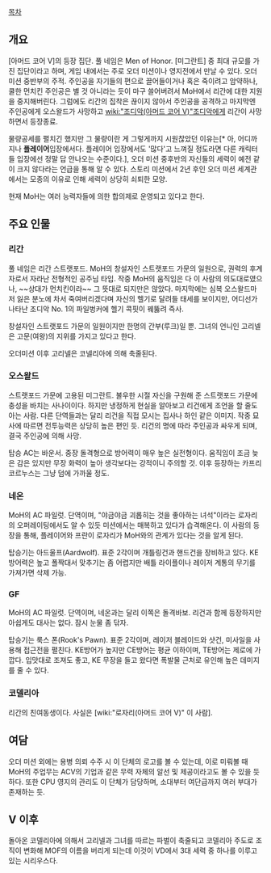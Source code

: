 [[목차]]
== 개요 ==
[아머드 코어 V]의 등장 집단. 풀 네임은 Men of Honor.
[미그란트] 중 최대 규모를 가진 집단이라고 하며, 게임 내에서는 주로 오더 미션이나 영지전에서 만날 수 있다. 오더 미션 중반부의 주적. 주인공을 자기들의 편으로 끌어들이거나 혹은 죽이려고 암약하나, 쿨한 먼치킨 주인공은 별 것 아니라는 듯이 마구 쓸어버려서 MoH에서 리간에 대한 지원을 중지해버린다. 그럼에도 리간의 집착은 끊이지 않아서 주인공을 공격하고 마지막엔 주인공에게 오스왈드가 사망하고 [[wiki:"조디악(아머드 코어 V)"조디악]]에게 리간이 사망하면서 등장종료.

물량공세를 펼치긴 했지만 그 물량이란 게 그렇게까지 시원찮았던 이유는[* 아, 어디까지나 '''플레이어'''입장에서다. 플레이어 입장에서도 '많다'고 느껴질 정도라면 다른 캐릭터들 입장에선 정말 답 안나오는 수준이다.], 오더 미션 중후반의 자신들의 세력이 예전 같이 크지 않다라는 언급을 통해 알 수 있다. 스토리 미션에서 2년 후인 오더 미션 세계관에서는 모종의 이유로 인해 세력이 상당히 쇠퇴한 모양.

현재 MoH는 여러 능력자들에 의한 합의제로 운영되고 있다고 한다.

== 주요 인물 ==
=== 리간 ===
풀 네임은 리간 스트랫포드. MoH의 창설자인 스트랫포드 가문의 일원으로, 권력의 후계자로서 자라난 전형적인 공주님 타입. 작중 MoH의 움직임은 다 이 사람의 의도대로였으나, ~~상대가 먼치킨이라~~ 그 뜻대로 되지만은 않았다. 마지막에는 심복 오스왈드마저 잃은 분노에 차서 죽여버리겠다며 자신의 헬기로 달려들 태세를 보이지만, 어디선가 나타난 조디악 No. 1의 파일벙커에 헬기 콕핏이 꿰뚫려 즉사.

창설자인 스트랫포드 가문의 일원이지만 한명의 간부(루크)일 뿐. 그녀의 언니인 고리넬은 고문(여왕)의 지위를 가지고 있다고 한다.

오더미션 이후 고리넬은 코넬리아에 의해 축줄된다.

=== 오스왈드 ===
스트랫포드 가문에 고용된 미그란트. 불우한 시절 자신을 구원해 준 스트랫포드 가문에 충성을 바치는 사나이이다. 하지만 냉정하게 현실을 알아보고 리건에게 조언을 할 줄도 아는 사람. 다른 단역들과는 달리 리건을 직접 모시는 집사나 하인 같은 이미지. 작중 묘사에 따르면 전투능력은 상당히 높은 편인 듯. 리건의 명에 따라 주인공과 싸우게 되며, 결국 주인공에 의해 사망.

탑승 AC는 바운서. 중장 돌격형으로 방어력이 매우 높은 실전형이다. 움직임이 조금 늦은 감은 있지만 무장 화력이 높아 생각보다는 강적이니 주의할 것. 이후 등장하는 카프리코르누스는 그냥 덤에 가까울 정도.

=== 네온 ===
MoH의 AC 파일럿. 단역이며, "야금야금 괴롭히는 것을 좋아하는 녀석"이라는 로자리의 오퍼레이팅에서도 알 수 있듯 미션에서는 매복하고 있다가 습격해온다. 이 사람의 등장을 통해, 플레이어와 프란이 로자리가 MoH와의 관계가 있다는 것을 알게 된다.

탑승기는 아드울프(Aardwolf). 표준 2각이며 개틀링건과 핸드건을 장비하고 있다. KE방어력은 높고 폴짝대서 맞추기는 좀 어렵지만 배틀 라이플이나 레이저 계통의 무기를 가져가면 삭제 가능.

=== GF ===
MoH의 AC 파일럿. 단역이며, 네온과는 달리 이쪽은 돌격바보. 리건과 함께 등장하지만 아쉽게도 대사는 없다. 잠시 눈물 좀 닦자.

탑승기는 룩스 폰(Rook's Pawn). 표준 2각이며, 레이저 블레이드와 샷건, 미사일을 사용해 접근전을 펼친다. KE방어가 높지만 CE방어는 평균 이하이며, TE방어는 제로에 가깝다. 입맛대로 조져도 좋고, KE 무장을 들고 왔다면 폭발물 근처로 유인해 높은 데미지를 줄 수 있다.

=== 코델리아 ===
리간의 친여동생이다. 사실은 [wiki:"로자리(아머드 코어 V)" 이 사람].

== 여담 ==
오더 미션 외에는 용병 의뢰 수주 시 이 단체의 로고를 볼 수 있는데, 이로 미뤄볼 때 MoH의 주업무는 ACV의 기업과 같은 무력 자체의 알선 및 제공이라고도 볼 수 있을 듯하다. 또한 CPU 영지의 관리도 이 단체가 담당하며, 소대부터 여단급까지 여러 부대가 존재하는 듯.

== V 이후 ==
돌아온 코델리아에 의해서 고리넬과 그녀를 따르는 파벌이 축줄되고 코델리아 주도로 조직이 변화해 MOF의 이름을 버리게 되는데 이것이 VD에서 3대 세력 중 하나를 이루고 있는 시리우스다.
